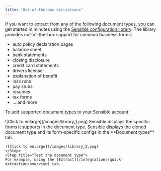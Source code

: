 ```yaml
---
title: "Out-of-the-box extractions"
---
```

If you want to extract from any of the following document types, you can get started in minutes using the [Sensible configuration library](https://github.com/sensible-hq/sensible-configuration-library). The library provides out-of-the-box support for common business forms:

* auto policy declaration pages
* balance sheet
* bank statements
* closing disclosure
* credit card statements
* drivers license
* explanation of benefit
* loss runs
* pay stubs
* resumes
* tax forms
* ....and more

To add supported document types to your Sensible account:

<Steps>
  <Step title="Click the Configuration library tab, and search for your document type: ">
    ![Click to enlarge](/images/library_1.png)
  </Step>
  <Step title="Click your document type.">
    Sensible displays the specific forms it supports in the document type.
  </Step>
  <Step title="Click Clone to account.">
    Sensible displays the cloned document type and its form-specific configs in the **Document types** tab.  

    ![Click to enlarge](/images/library_2.png)  
    </Step>
    <Step title="Test the document type">
    For example, using the [Extract](/integrations/quick-extraction/overview) tab.
  </Step>
</Steps>
